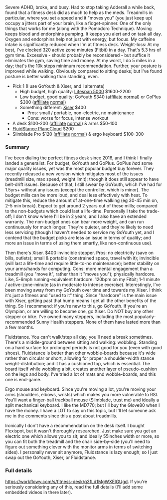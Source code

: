 
Severe ADHD, broke, and busy. Had to stop taking Adderall a while back, found that a fitness desk did as much to help as the meds. Treadmills in particular, where you set a speed and it "moves you" (you just keep up) occupy a jitters part of your brain, like a fidget-spinner. One of the only things that works for me (along with the Pomodoro Technique). Moving keeps blood and endorphins pumping. It keeps you alert and on task all day. Oxygen and endorphins help not just with energy, but focus. My caffeine intake is significantly reduced when I'm at fitness desk. Weight-loss: At my best, I've clocked 320 active zone minutes (Fitbit) in a day. That's 5.3 hrs of gym time. Excessive - should probably be reconsidered - but suffice it eliminates the gym, saving time and money. At my worst, I do 5 miles in a day; that's the 10k steps minimum recommendation. Further, your posture is improved while walking. Obviously compared to sitting desks; but I've found posture is better walking than standing, even.

- Pick 1 (I use GoYouth & Xiser, and I alternate)
  - High budget, high quality: [Lifespan 5000](https://www.lifespanfitness.com/products/tr5000-dt3-under-desk-treadmill?variant=40953101648053) $1600-2200
  - Low budget, good quality: GoYouth $340 ([affiliate](https://amzn.to/3H75BzJ) [normal](https://www.amazon.com/gp/product/B09ZTR91TD)) or GoPlus $300 ([affiliate](https://amzn.to/3vxMSuh) [normal](https://www.amazon.com/Goplus-Walking-Treadmill-Capacity-Portable/dp/B0CCHYVVPP))
  - Something different: [Xiser](https://xiser.com/product/pro-trainer-black/) $400
    - Pros: small / portable, non-electric, no maintenance
    - Cons: worse for focus, intense workout
- A desk $100-200 ([affiliate](https://amzn.to/41R8g9X) [normal](https://www.amazon.com/stores/page/B9F806C9-2B1E-4E97-9B6A-B299BD6AB452)) & arms $50-100
- [FluidStance PlaneCloud](https://fluidstance.com/pages/the-plane-cloud) $200
- Slimblade Pro $120 ([affiliate](https://amzn.to/3RQERbv) [normal](https://www.amazon.com/Kensington-SlimBladeTM-Rechargeable-Connection-K72080WW/dp/B0BLRQ4116)) & ergo keyboard $100-300

### Summary

I've been dialing the perfect fitness desk since 2016, and I think I finally landed a generalist. For budget, GoYouth and GoPlus. GoPlus *had* some major quality issues, yet was the most popular budget buy forever. They recently released a new version which mitigates most of the issues (treadmill size, max speed, weight limit); though it does still appear to have belt-drift issues. Because of that, I still swear by GoYouth, which I've had for 1.5yrs+ without any issues (except the controller, which is minor). The budget mills can be more loud, and deal less effectively with heat. To mitigate this, reduce the amount of at-one-time walking (eg 30-45 min on, 2-5 min break). Expect to get around 2 years out of these mills; compared to the non-budgets which could last a life-time. Personally I take the trade-off; I don't know where I'll be in 2 years, and I also have an extended warranty. The non-budget ones can bear more weight, and can run continuously for much longer. They're quieter, and they're likely to need less servicing (though I haven't needed to service my GoYouth yet, and I contend that the budget picks are less an issue in terms of quality; and more an issue in terms of using them smartly, like non-continuous use).

Then there's Xiser. $400 invincible stepper. Pros: no electricity (save on bills, outlets); small & portable (constrained space, travel with it); invincible (will last a life-time and require little-to-no maintenance); better stability on your arms/hands for computing. Cons: more mental engagement than a treadmill (you "move it", rather than it "moves you"); physically hardcore. Like, 5-6mph running-equivalent hardcore. 120bpm on my Fitbit; 1-1 minute / active-zone-minute (as in moderate to intense exercise). Interestingly, I've been moving away from my GoYouth over time and towards my Xiser. I think it's just a fitness and "used to it" thing. Since "hardcore" is the main issue with Xiser, getting past that hump means I get all the other benefits of the thing. So I recommend: if you're new to this, go GoYouth. If you're an Olympian, or are willing to become one, go Xiser. Do NOT buy any other stepper or bike. I've owned many steppers, including the most popularly-recommended Sunny Health steppers. None of them have lasted more than a few months.

Fluidstance. You can't walk/step all day, you'll need a break sometimes. There's a middle-ground between sitting and walking: wobbling. Standing on a hard surface for prolonged periods is not good for you (even with good shoes). Fluidstance is better than other wobble-boards because it's wide rather than circular or short, allowing for proper a shoulder-width stance weight-distribution; and it has a cushioned top, which is essential. The board itself while wobbling a bit, creates another layer of pseudo-cushion on the legs and body. I've tried a lot of mats and wobble-boards, and this one is end-game.

Ergo mouse and keyboard. Since you're moving a lot, you're moving your arms (shoulders, elbows, wrists) which makes you more vulnerable to RSI. You'll want a finger-ball trackball mouse (Slimblade, trust me) and ideally a split mechanical keyboard. I like the MD770; but I'll buy the Glove80 when I have the money. I have a LOT to say on this topic, but I'll let someone ask me in the comments since this a post about treadmills.

Ironically I don't have a recommendation on the desk itself. I bought Flexispot, but it wasn't thoroughly researched. Just make sure you get an electric one which allows you to sit; and ideally 55inches width or more, so you can fit both the treadmill and the chair side-by-side (you'll need to figure out something clever with the monitor arms in terms of switching sides). I personally never sit anymore, Fluidstance is lazy enough; so I just swap out the GoYouth, Xiser, or Fluidstance.

### Full details

https://workflowy.com/s/fitness-desk/q3fLd1MgWXEIGUgd. If you're seriously considering any of this, read the full details (I'll add some embedded videos in there later).